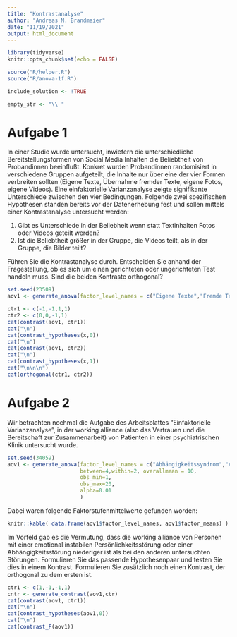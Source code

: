 ```yaml
---
title: "Kontrastanalyse"
author: "Andreas M. Brandmaier"
date: "11/19/2021"
output: html_document
---
```


```r
library(tidyverse)
knitr::opts_chunk$set(echo = FALSE)

source("R/helper.R")
source("R/anova-1f.R")

include_solution <- !TRUE

empty_str <- "\\ "
```


# Aufgabe 1

In einer Studie wurde untersucht, inwiefern die unterschiedliche Bereitstellungsformen von Social Media Inhalten die Beliebtheit von Probandinnen beeinflußt. Konkret wurden Probandinnen randomisiert in verschiedene Gruppen aufgeteilt, die Inhalte nur über eine der vier Formen verbreiten sollten (Eigene Texte, Übernahme fremder Texte, eigene Fotos, eigene Videos). Eine einfaktorielle Varianzanalyse zeigte signifikante Unterschiede zwischen den vier Bedingungen. Folgende zwei spezifischen Hypothesen standen bereits vor der Datenerhebung fest und sollen mittels einer Kontrastanalyse untersucht werden:

1. Gibt es Unterschiede in der Beliebheit wenn statt Textinhalten Fotos oder Videos geteilt werden?
2. Ist die Beliebtheit größer in der Gruppe, die Videos teilt, als in der Gruppe, die Bilder teilt?

Führen Sie die Kontrastanalyse durch. Entscheiden Sie anhand der Fragestellung, ob es sich um einen gerichteten oder ungerichteten Test handeln muss. Sind die beiden Kontraste orthogonal?

```r
set.seed(23509)
aov1 <- generate_anova(factor_level_names = c("Eigene Texte","Fremde Texte", "Fotos","Videos"), within = 3, between=3, obs_round = 1)
```

```r
ctr1 <- c(-1,-1,1,1)
ctr2 <- c(0,0,-1,1)
cat(contrast(aov1, ctr1))
cat("\n")
cat(contrast_hypotheses(x,0))
cat("\n")
cat(contrast(aov1, ctr2))
cat("\n")
cat(contrast_hypotheses(x,1))
cat("\n\n\n")
cat(orthogonal(ctr1, ctr2))
```

# Aufgabe 2

Wir betrachten nochmal die Aufgabe des Arbeitsblattes "Einfaktorielle Varianzanalyse", in der working alliance (also das Vertrauen und die Bereitschaft zur Zusammenarbeit) von Patienten in einer psychiatrischen Klinik untersucht wurde.
```r
set.seed(34059)
aov1 <- generate_anova(factor_level_names = c("Abhängigkeitssyndrom","Angststörung","Depressive Episode","Persönlichkeitsstörung"),num.facs = 4, num.obs.per.fac = 7,obs_round = 0, 
                       between=4,within=2, overallmean = 10,
                       obs_min=1,
                       obs_max=20,
                       alpha=0.01
                       )
```

Dabei waren folgende Faktorstufenmittelwerte gefunden worden:
```r
knitr::kable( data.frame(aov1$factor_level_names, aov1$factor_means) )
```

Im Vorfeld gab es die Vermutung, dass die working alliance von Personen mit einer emotional instabilen Persönlichkeitsstörung oder einer Abhängigkeitsstörung niederiger ist als bei den anderen untersuchten Störungen. Formulieren Sie das passende Hypothesenpaar und testen Sie dies in einem Kontrast. Formulieren Sie zusätzlich noch einen Kontrast, der orthogonal zu dem ersten ist.
 
```r
ctr1 <- c(1,-1,-1,1)
cntr <- generate_contrast(aov1,ctr)
cat(contrast(aov1, ctr1))
cat("\n")
cat(contrast_hypotheses(aov1,0))
cat("\n")
cat(contrast_F(aov1))
```